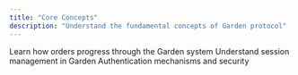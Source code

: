 ```yaml
---
title: "Core Concepts"
description: "Understand the fundamental concepts of Garden protocol"
---
```


<CardGroup cols={1}>
  <Card title="Order Lifecycle" href="/developers/core/order-lifecycle" icon="arrows-rotate">
    Learn how orders progress through the Garden system
  </Card>
  <Card title="Sessions" href="/developers/core/sessions" icon="clock">
    Understand session management in Garden
  </Card>
  <Card title="Auth" href="/developers/core/auth" icon="shield-check">
    Authentication mechanisms and security
  </Card>
</CardGroup> 